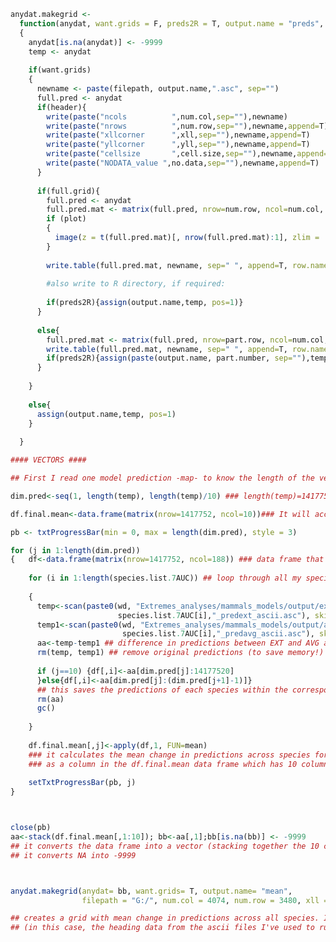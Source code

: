 ```r

anydat.makegrid <-
  function(anydat, want.grids = F, preds2R = T, output.name = "preds", filepath = NULL, num.col = NULL, num.row = NULL, xll = NULL, yll = NULL, cell.size = NULL, no.data = NULL, plot=F, full.grid=T, part.number=NULL, part.row = NULL, header = T) 
  {
    anydat[is.na(anydat)] <- -9999
    temp <- anydat
    
    if(want.grids)
    {
      newname <- paste(filepath, output.name,".asc", sep="")
      full.pred <- anydat
      if(header){
        write(paste("ncols          ",num.col,sep=""),newname)
        write(paste("nrows          ",num.row,sep=""),newname,append=T)
        write(paste("xllcorner      ",xll,sep=""),newname,append=T)
        write(paste("yllcorner      ",yll,sep=""),newname,append=T)
        write(paste("cellsize       ",cell.size,sep=""),newname,append=T)
        write(paste("NODATA_value ",no.data,sep=""),newname,append=T)
      }
      
      if(full.grid){
        full.pred <- anydat
        full.pred.mat <- matrix(full.pred, nrow=num.row, ncol=num.col, byrow=T)
        if (plot) 
        {
          image(z = t(full.pred.mat)[, nrow(full.pred.mat):1], zlim =  c(0,1), col = rainbow(12))
        }
        
        write.table(full.pred.mat, newname, sep=" ", append=T, row.names=F, col.names=F)
        
        #also write to R directory, if required:
        
        if(preds2R){assign(output.name,temp, pos=1)}
      }
      
      else{
        full.pred.mat <- matrix(full.pred, nrow=part.row, ncol=num.col, byrow=T)
        write.table(full.pred.mat, newname, sep=" ", append=T, row.names=F, col.names=F)
        if(preds2R){assign(paste(output.name, part.number, sep=""),temp, pos=1)}
      }
      
    }
    
    else{
      assign(output.name,temp, pos=1)
    }
    
  }

````


```r

#### VECTORS ####

## First I read one model prediction -map- to know the length of the vector I'll get from reading the raster as a vector (reading by rows basically)

dim.pred<-seq(1, length(temp), length(temp)/10) ### length(temp)=14177520. I divide the raster -now vector- in 10 equal parts/chuncks of 1417752 elements each

df.final.mean<-data.frame(matrix(nrow=1417752, ncol=10))### It will accomodate the mean results in chuncks (columns)

pb <- txtProgressBar(min = 0, max = length(dim.pred), style = 3)

for (j in 1:length(dim.pred))
{   df<-data.frame(matrix(nrow=1417752, ncol=188)) ### data frame that will accomodate the data for each chunck of the original raster across all the 188 species
    
    for (i in 1:length(species.list.7AUC)) ## loop through all my species
      
    {     
      temp<-scan(paste0(wd, "Extremes_analyses/mammals_models/output/ext/full/",
                        species.list.7AUC[i],"_predext_ascii.asc"), skip=6, na.string=-9999) ## species prediction using EXT covariates
      temp1<-scan(paste0(wd, "Extremes_analyses/mammals_models/output/avg/full/",
                         species.list.7AUC[i],"_predavg_ascii.asc"), skip=6, na.string=-9999) ## species prediction using AVG covariates
      aa<-temp-temp1 ## difference in predictions between EXT and AVG approaches
      rm(temp, temp1) ## remove original predictions (to save memory!)
      
      if (j==10) {df[,i]<-aa[dim.pred[j]:14177520]
      }else{df[,i]<-aa[dim.pred[j]:(dim.pred[j+1]-1)]} 
      ## this saves the predictions of each species within the corresponding chunck of the raster
      rm(aa)
      gc()
      
    }
    
    df.final.mean[,j]<-apply(df,1, FUN=mean) 
    ### it calculates the mean change in predictions across species for each raster chunck and save these mean values 
    ### as a column in the df.final.mean data frame which has 10 columns (one for each raster chunck)
    
    setTxtProgressBar(pb, j)
}



close(pb)      
aa<-stack(df.final.mean[,1:10]); bb<-aa[,1];bb[is.na(bb)] <- -9999
## it converts the data frame into a vector (stacking together the 10 columns of the df.final.mean data frame);
## it converts NA into -9999



anydat.makegrid(anydat= bb, want.grids= T, output.name= "mean",
                filepath = "G:/", num.col = 4074, num.row = 3480, xll = 112.9, yll = -43.8, cell.size = 0.01, no.data = -9999, plot=F)

## creates a grid with mean change in predictions across all species. It needs the information of the six heading columns of an ascii file
## (in this case, the heading data from the ascii files I've used to run MaxEnt)

```
